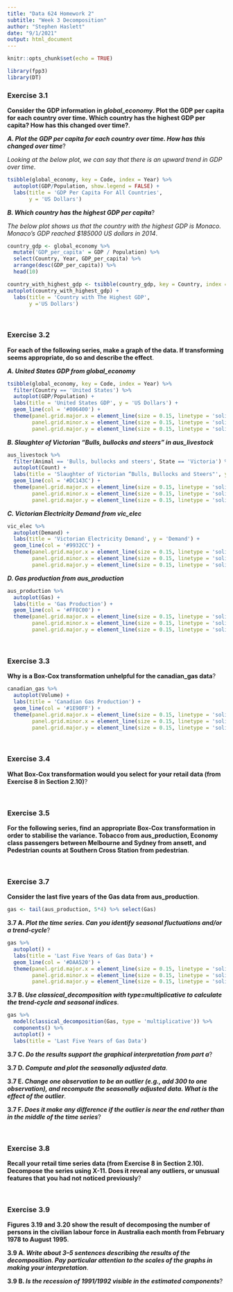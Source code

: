 ```yaml
---
title: "Data 624 Homework 2"
subtitle: "Week 3 Decomposition"
author: "Stephen Haslett"
date: "9/1/2021"
output: html_document
---
```


```r
knitr::opts_chunk$set(echo = TRUE)

library(fpp3)
library(DT)
```

### Exercise 3.1
**Consider the GDP information in _global_economy_. Plot the GDP per capita for each country over time. Which country has the highest GDP per capita? How has this changed over time?**.


**_A. Plot the GDP per capita for each country over time. How has this changed over time_**?

_Looking at the below plot, we can say that there is an upward trend in GDP over time_.


```r
tsibble(global_economy, key = Code, index = Year) %>%
  autoplot(GDP/Population, show.legend = FALSE) +
  labs(title = 'GDP Per Capita For All Countries',
       y = 'US Dollars')
```


**_B. Which country has the highest GDP per capita_**?

_The below plot shows us that the country with the highest GDP is Monaco. Monaco's GDP reached $185000 US dollars in 2014_.

```r
country_gdp <- global_economy %>%
  mutate('GDP_per_capita' = GDP / Population) %>%
  select(Country, Year, GDP_per_capita) %>%
  arrange(desc(GDP_per_capita)) %>%
  head(10)

country_with_highest_gdp <- tsibble(country_gdp, key = Country, index = Year)
autoplot(country_with_highest_gdp) +
  labs(title = 'Country with The Highest GDP',
       y ='US Dollars')
```


\ 

### Exercise 3.2
**For each of the following series, make a graph of the data. If transforming seems appropriate, do so and describe the effect**.

**_A. United States GDP from global_economy_**

```r
tsibble(global_economy, key = Code, index = Year) %>%
  filter(Country == 'United States') %>%
  autoplot(GDP/Population) +
  labs(title = 'United States GDP', y = 'US Dollars') +
  geom_line(col = '#006400') +
  theme(panel.grid.major.x = element_line(size = 0.15, linetype = 'solid', color = '#808080'),
        panel.grid.minor.x = element_line(size = 0.15, linetype = 'solid', color = '#696969'),
        panel.grid.major.y = element_line(size = 0.15, linetype = 'solid', color = '#2F4F4F'))

```


**_B. Slaughter of Victorian “Bulls, bullocks and steers” in aus_livestock_**
```r
aus_livestock %>%
  filter(Animal == 'Bulls, bullocks and steers', State == 'Victoria') %>%
  autoplot(Count) +
  labs(title = 'Slaughter of Victorian “Bulls, Bullocks and Steers"', y = 'Count') +
  geom_line(col = '#DC143C') +
  theme(panel.grid.major.x = element_line(size = 0.15, linetype = 'solid', color = '#808080'),
        panel.grid.minor.x = element_line(size = 0.15, linetype = 'solid', color = '#696969'),
        panel.grid.major.y = element_line(size = 0.15, linetype = 'solid', color = '#2F4F4F'))
```


**_C. Victorian Electricity Demand from vic_elec_**
```r
vic_elec %>%
  autoplot(Demand) +
  labs(title = 'Victorian Electricity Demand', y = 'Demand') +
  geom_line(col = '#9932CC') +
  theme(panel.grid.major.x = element_line(size = 0.15, linetype = 'solid', color = '#808080'),
        panel.grid.minor.x = element_line(size = 0.15, linetype = 'solid', color = '#696969'),
        panel.grid.major.y = element_line(size = 0.15, linetype = 'solid', color = '#2F4F4F'))
```


**_D. Gas production from aus_production_**
```r
aus_production %>%
  autoplot(Gas) +
  labs(title = 'Gas Production') +
  geom_line(col = '#FF8C00') +
  theme(panel.grid.major.x = element_line(size = 0.15, linetype = 'solid', color = '#808080'),
        panel.grid.minor.x = element_line(size = 0.15, linetype = 'solid', color = '#696969'),
        panel.grid.major.y = element_line(size = 0.15, linetype = 'solid', color = '#2F4F4F'))
```

\ 

### Exercise 3.3
**Why is a Box-Cox transformation unhelpful for the canadian_gas data**?

```r
canadian_gas %>%
  autoplot(Volume) +
  labs(title = 'Canadian Gas Production') +
  geom_line(col = '#1E90FF') +
  theme(panel.grid.major.x = element_line(size = 0.15, linetype = 'solid', color = '#808080'),
        panel.grid.minor.x = element_line(size = 0.15, linetype = 'solid', color = '#696969'),
        panel.grid.major.y = element_line(size = 0.15, linetype = 'solid', color = '#2F4F4F'))
```


\ 

### Exercise 3.4
**What Box-Cox transformation would you select for your retail data (from Exercise 8 in Section 2.10)**?


\ 

### Exercise 3.5
**For the following series, find an appropriate Box-Cox transformation in order to stabilise the variance. Tobacco from aus_production, Economy class passengers between Melbourne and Sydney from ansett, and Pedestrian counts at Southern Cross Station from pedestrian**.


\ 

### Exercise 3.7
**Consider the last five years of the Gas data from aus_production**.

```r
gas <- tail(aus_production, 5*4) %>% select(Gas)
```

**3.7 A. _Plot the time series. Can you identify seasonal fluctuations and/or a trend-cycle_**?

```r
gas %>%
  autoplot() +
  labs(title = 'Last Five Years of Gas Data') +
  geom_line(col = '#DAA520') +
  theme(panel.grid.major.x = element_line(size = 0.15, linetype = 'solid', color = '#808080'),
        panel.grid.minor.x = element_line(size = 0.15, linetype = 'solid', color = '#696969'),
        panel.grid.major.y = element_line(size = 0.15, linetype = 'solid', color = '#2F4F4F'))
```


**3.7 B. _Use classical_decomposition with type=multiplicative to calculate the trend-cycle and seasonal indices_**.

```r
gas %>%
  model(classical_decomposition(Gas, type = 'multiplicative')) %>%
  components() %>%
  autoplot() +
  labs(title = 'Last Five Years of Gas Data')
```


**3.7 C. _Do the results support the graphical interpretation from part a_**?


**3.7 D. _Compute and plot the seasonally adjusted data_**.


**3.7 E. _Change one observation to be an outlier (e.g., add 300 to one observation), and recompute the seasonally adjusted data. What is the effect of the outlier_**.


**3.7 F. _Does it make any difference if the outlier is near the end rather than in the middle of the time series_**?


\ 

### Exercise 3.8
**Recall your retail time series data (from Exercise 8 in Section 2.10). Decompose the series using X-11. Does it reveal any outliers, or unusual features that you had not noticed previously**?


\ 

### Exercise 3.9
**Figures 3.19 and 3.20 show the result of decomposing the number of persons in the civilian labour force in Australia each month from February 1978 to August 1995**.


**3.9 A. _Write about 3–5 sentences describing the results of the decomposition. Pay particular attention to the scales of the graphs in making your interpretation_**.


**3.9 B. _Is the recession of 1991/1992 visible in the estimated components_**?


